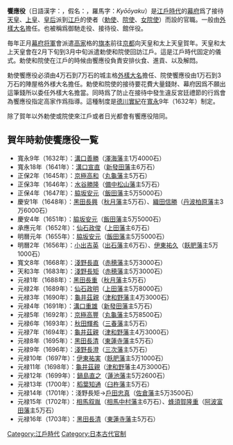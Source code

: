 {{Unreferenced|time=2014-07-30T03:22:45+00:00}}
'''饗應役'''（日語漢字：{{lang|ja|饗應役}}，假名：{{lang|ja|きょうおうやく}}，羅馬字：''Kyōōyaku''）是[[江戶時代|江戶時代]]的[[幕府|幕府]]爲了接待[[天皇|天皇]]、[[太上天皇|上皇]]、[[皇后|皇后]]派到[[江戶|江戶]]的使者（[[勅使|勅使]]、[[院使|院使]]、[[女院使|女院使]]）而設的官職。一般由[[外樣大名|外樣大名]]擔任。也被稱爲御馳走役、接待役、館伴役。

毎年正月[[征夷大將軍|幕府将軍]]會派遣[[高家|高家]]格的[[旗本|旗本]]前往[[京都|京都]]向天皇和太上天皇賀年。天皇和太上天皇會在2月下旬到3月中旬派遣勅使和院使回訪江戶。這是江戶時代固定的儀式。勅使和院使在江戶的時候由饗應役負責安排伙食、進貢、以及解悶。

勅使饗應役必須由4万石到7万石的城主格[[外樣大名|外樣大名]]擔任、院使饗應役由1万石到3万石的陣屋格外様大名擔任。勅使和院使的接待要花費大量錢財、幕府因爲不願出這筆錢所以委任外樣大名擔當。同時爲了防止在接待中發生違反宮廷禮節的行爲會為饗應役指定高家作爲指導。這種制度是[[德川實紀|德川實紀]]在[[寬永|寬永]]9年（1632年）制定。

除了賀年以外勅使或院使來江戶或者日光都會有饗應役陪同。

==賀年時勅使饗應役一覧==
*寬永9年（1632年）：[[溝口善勝|溝口善勝]]（[[澤海藩|澤海藩]]主1万4000石）
*寬永18年（1641年）：[[溝口宣直|溝口宣直]]（[[新發田藩|新發田藩]]主6万石）
*正保2年（1645年）：[[京極高和|京極高和]]（[[丸龜藩|丸龜藩]]主5万石）
*正保3年（1646年）：[[水谷勝隆|水谷勝隆]]（[[備中松山藩|備中松山藩]]主5万石）
*正保4年（1647年）：[[脇坂安元|脇坂安元]]（[[信濃飯田藩|飯田藩]]主5万5000石）
*慶安1年（1648年）：[[黑田長興|黑田長興]]（[[秋月藩|秋月藩]]主5万石）、[[織田信勝|織田信勝]]（[[丹波柏原藩|丹波柏原藩]]主3万6000石）
*慶安4年（1651年）：[[脇坂安元|脇坂安元]]（[[信濃飯田藩|飯田藩]]主5万5000石）
*承應元年（1652年）：[[仙石政俊|仙石政俊]]（[[上田藩|上田藩]]主6万石）
*明曆元年（1655年）：[[脇坂安元|脇坂安元]]（[[信濃飯田藩|飯田藩]]主5万5000石）
*明曆2年（1656年）：[[小出吉英|小出吉英]]（[[出石藩|出石藩]]主6万石）、[[伊東祐久|伊東祐久]]（[[飫肥藩|飫肥藩]]主5万1000石）
*寬文8年（1668年）：[[淺野長直|淺野長直]]（[[赤穂藩|赤穂藩]]主5万3000石）
*天和3年（1683年）：[[淺野長矩|淺野長矩]]（[[赤穂藩|赤穂藩]]主5万3000石）
*元禄1年（1688年）：[[黑田長重|黑田長重]]（[[秋月藩|秋月藩]]主5万石）
*元禄2年（1689年）：[[仙石政明|仙石政明]]（[[上田藩|上田藩]]主5万8000石）
*元禄3年（1690年）：[[龜井茲親|龜井茲親]]（[[津和野藩|津和野藩]]主4万3000石）
*元禄4年（1691年）：[[溝口重雄|溝口重雄]]（[[新發田藩|新發田藩]]主5万石）
*元禄5年（1692年）：[[京極高豐|京極高豐]]（[[丸龜藩|丸龜藩]]主5万8500石）
*元禄6年（1693年）：[[秋田輝希|秋田輝希]]（[[三春藩|三春藩]]主5万石）
*元禄7年（1694年）：[[龜井茲親|龜井茲親]]（[[津和野藩|津和野藩]]主4万3000石）
*元禄8年（1695年）：[[黑田長清|黑田長清]]（[[東蓮寺藩|東蓮寺藩]]主5万石）
*元禄9年（1696年）：[[淺野長澄|淺野長澄]]（[[三次藩|三次藩]]主5万石）
*元禄10年（1697年）：[[伊東祐実|伊東祐実]]（[[飫肥藩|飫肥藩]]主5万1000石）
*元禄11年（1698年）：[[龜井茲親|龜井茲親]]（[[津和野|津和野]]藩主4万3000石）
*元禄12年（1699年）：[[鍋島直之|鍋島直之]]（[[佐賀藩#蓮池藩|蓮池藩]]主5万2600石）
*元禄13年（1700年）：[[稻葉知通|稻葉知通]]（[[臼杵藩|臼杵藩]]主5万石）
*元禄14年（1701年）：淺野長矩→[[戶田忠真|戶田忠真]]（[[佐倉藩|佐倉藩]]主5万3500石）
*元禄15年（1702年）：[[相馬叙胤|相馬叙胤]]（[[相馬中村藩|相馬中村藩]]主6万石）、[[蜂須賀隆重|蜂須賀隆重]]（[[阿波富田藩|阿波富田藩]]主5万石）
*元禄16年（1703年）：[[黑田長清|黑田長清]]（[[東蓮寺藩|東蓮寺藩]]主5万石）

[[Category:江戶時代|Category:江戶時代]]
[[Category:日本古代官制|Category:日本古代官制]]